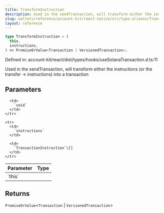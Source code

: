 ```yaml
---
title: TransformInstruction
description: Used in the sendTransaction, will transform either the instructions (or the transfer -> instructions) into a transaction
slug: wallets/reference/account-kit/react-native/src/type-aliases/TransformInstruction
layout: reference
---
```


```ts
type TransformInstruction = (
  this,
  instructions,
) => PromiseOrValue<Transaction | VersionedTransaction>;
```

Defined in: account-kit/react/dist/types/hooks/useSolanaTransaction.d.ts:11

Used in the sendTransaction, will transform either the instructions (or the transfer -> instructions) into a transaction

## Parameters

<table>
  <thead>
    <tr>
      <th align="left">Parameter</th>
      <th align="left">Type</th>
    </tr>
  </thead>

  <tbody>
    <tr>
      <td>
        `this`
      </td>

      <td>
        `void`
      </td>
    </tr>

    <tr>
      <td>
        `instructions`
      </td>

      <td>
        `TransactionInstruction`\[]
      </td>
    </tr>

  </tbody>
</table>

## Returns

`PromiseOrValue`\<`Transaction` | `VersionedTransaction`>
